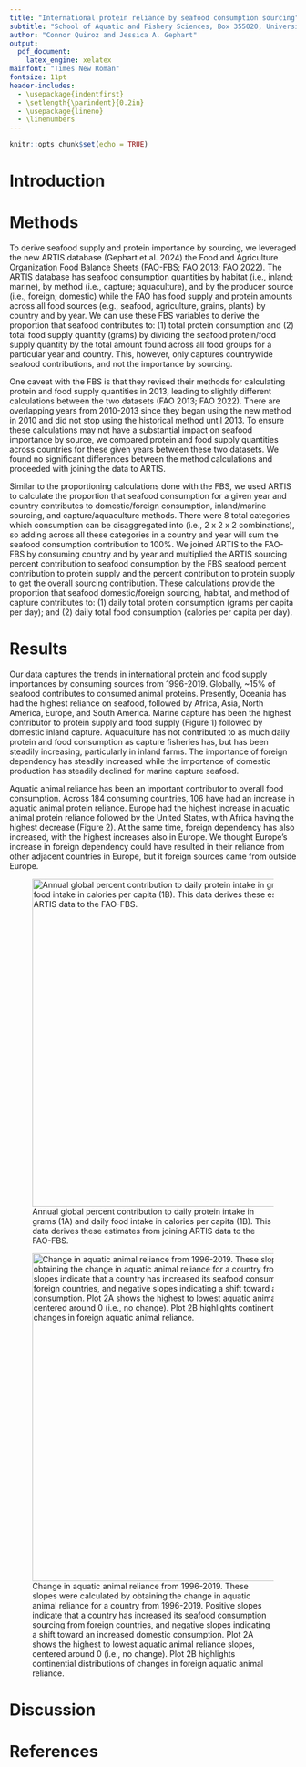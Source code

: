 ```yaml
---
title: "International protein reliance by seafood consumption sourcing"
subtitle: "School of Aquatic and Fishery Sciences, Box 355020, University of Washington, Seattle, WA, 98195-5020"
author: "Connor Quiroz and Jessica A. Gephart"
output:
  pdf_document:
    latex_engine: xelatex
mainfont: "Times New Roman"
fontsize: 11pt
header-includes:
  - \usepackage{indentfirst}
  - \setlength{\parindent}{0.2in}
  - \usepackage{lineno}
  - \linenumbers
---
```


```r
knitr::opts_chunk$set(echo = TRUE)
```

# Introduction

# Methods

To derive seafood supply and protein importance by sourcing, we leveraged the new ARTIS database (Gephart et al. 2024) the Food and Agriculture Organization Food Balance Sheets (FAO-FBS; FAO 2013; FAO 2022). The ARTIS database has seafood consumption quantities by habitat (i.e., inland; marine), by method (i.e., capture; aquaculture), and by the producer source (i.e., foreign; domestic) while the FAO has food supply and protein amounts across all food sources (e.g., seafood, agriculture, grains, plants) by country and by year. We can use these FBS variables to derive the proportion that seafood contributes to: (1) total protein consumption and (2) total food supply quantity (grams) by dividing the seafood protein/food supply quantity by the total amount found across all food groups for a particular year and country. This, however, only captures countrywide seafood contributions, and not the importance by sourcing.

One caveat with the FBS is that they revised their methods for calculating protein and food supply quantities in 2013, leading to slightly different calculations between the two datasets (FAO 2013; FAO 2022). There are overlapping years from 2010-2013 since they began using the new method in 2010 and did not stop using the historical method until 2013. To ensure these calculations may not have a substantial impact on seafood importance by source, we compared protein and food supply quantities across countries for these given years between these two datasets. We found no significant differences between the method calculations and proceeded with joining the data to ARTIS.

Similar to the proportioning calculations done with the FBS, we used ARTIS to calculate the proportion that seafood consumption for a given year and country contributes to domestic/foreign consumption, inland/marine sourcing, and capture/aquaculture methods. There were 8 total categories which consumption can be disaggregated into (i.e., 2 x 2 x 2 combinations), so adding across all these categories in a country and year will sum the seafood consumption contribution to 100%. We joined ARTIS to the FAO-FBS by consuming country and by year and multiplied the ARTIS sourcing percent contribution to seafood consumption by the FBS seafood percent contribution to protein supply and the percent contribution to protein supply to get the overall sourcing contribution. These calculations provide the proportion that seafood domestic/foreign sourcing, habitat, and method of capture contributes to: (1) daily total protein consumption (grams per capita per day); and (2) daily total food consumption (calories per capita per day).


# Results

Our data captures the trends in international protein and food supply importances by consuming sources from 1996-2019. Globally, ~15% of seafood contributes to consumed animal proteins. Presently, Oceania has had the highest reliance on seafood, followed by Africa, Asia, North America, Europe, and South America. Marine capture has been the highest contributor to protein supply and food supply (Figure 1) followed by domestic inland capture. Aquaculture has not contributed to as much daily protein and food consumption as capture fisheries has, but has been steadily increasing, particularly in inland farms. The importance of foreign dependency has steadily increased while the importance of domestic production has steadily declined for marine capture seafood.

Aquatic animal reliance has been an important contributor to overall food consumption. Across 184 consuming countries, 106 have had an increase in aquatic animal protein reliance. Europe had the highest increase in aquatic animal protein reliance followed by the United States, with Africa having the highest decrease (Figure 2). At the same time, foreign dependency has also increased, with the highest increases also in Europe. We thought Europe’s increase in foreign dependency could have resulted in their reliance from other adjacent countries in Europe, but it foreign sources came from outside Europe.

![Annual global percent contribution to daily protein intake in grams (1A) and daily food intake in calories per capita (1B). This data derives these estimates from joining ARTIS data to the FAO-FBS.](../images/fig_one.jpg){width=6in}

![Change in aquatic animal reliance from 1996-2019. These slopes were calculated by obtaining the change in aquatic animal reliance for a country from 1996-2019. Positive slopes indicate that a country has increased its seafood consumption sourcing from foreign countries, and negative slopes indicating a shift toward an increased domestic consumption. Plot 2A shows the highest to lowest aquatic animal reliance slopes, centered around 0 (i.e., no change). Plot 2B highlights continential distributions of changes in foreign aquatic animal reliance.](../images/fig_two.jpg){width=6in}

# Discussion

# References
